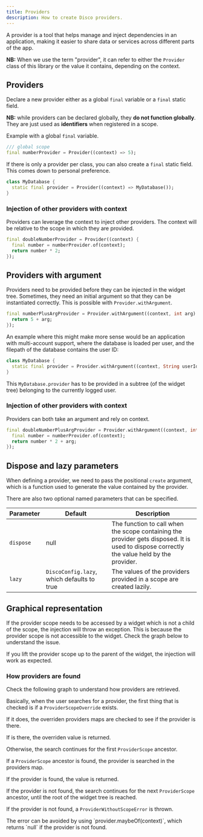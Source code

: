 ```yaml
---
title: Providers
description: How to create Disco providers.
---
```



A provider is a tool that helps manage and inject dependencies in an application, making it easier to share data or services across different parts of the app.

**NB:** When we use the term "provider", it can refer to either the `Provider` class of this library or the value it contains, depending on the context.

## Providers

Declare a new provider either as a global `final` variable or a `final` static field.

**NB:** while providers can be declared globally, they **do not function globally**. They are just used as **identifiers** when registered in a scope.

Example with a global `final` variable.

```dart
/// global scope
final numberProvider = Provider((context) => 5);
```

If there is only a provider per class, you can also create a `final` static field. This comes down to personal preference.

```dart
class MyDatabase {
  static final provider = Provider((context) => MyDatabase());
}
```

### Injection of other providers with context

Providers can leverage the context to inject other providers. The context will be relative to the scope in which they are provided.

```dart
final doubleNumberProvider = Provider((context) {
  final number = numberProvider.of(context);
  return number * 2;
});
```

## Providers with argument

Providers need to be provided before they can be injected in the widget tree. Sometimes, they need an initial argument so that they can be instantiated correctly. This is possible with `Provider.withArgument`.

```dart
final numberPlusArgProvider = Provider.withArgument((context, int arg) {
  return 5 + arg;
});
```

An example where this might make more sense would be an application with multi-account support, where the database is loaded per user, and the filepath of the database contains the user ID:

```dart
class MyDatabase {
  static final provider = Provider.withArgument((context, String userId) => MyDatabase.fromId(id));
}
```

This `MyDatabase.provider` has to be provided in a subtree (of the widget tree) belonging to the currently logged user.

### Injection of other providers with context

Providers can both take an argument and rely on context.

```dart
final doubleNumberPlusArgProvider = Provider.withArgument((context, int arg) {
  final number = numberProvider.of(context);
  return number * 2 + arg;
});
```

## Dispose and lazy parameters

When defining a provider, we need to pass the positional `create` argument, which is a function used to generate the value contained by the provider.

There are also two optional named parameters that can be specified.

| Parameter | Default | Description |
| -------------- | ------- | ----------- |
| `dispose`      | null    | The function to call when the scope containing the provider gets disposed. It is used to dispose correctly the value held by the provider. |
| `lazy`         | `DiscoConfig.lazy`, which defaults to true | The values of the providers provided in a scope are created lazily.|


## Graphical representation

If the provider scope needs to be accessed by a widget which is not a child of the scope, the injection will throw an exception. This is because the provider scope is not accessible to the widget.
Check the graph below to understand the issue.

<ThemeImage src="/provider-scope-exception.svg" darkSrc="/provider-scope-exception_dark.svg" alt="Graphical representation of provider scope exception"/>

If you lift the provider scope up to the parent of the widget, the injection will work as expected.

<ThemeImage src="/provider-scope.svg" darkSrc="/provider-scope_dark.svg" alt="Graphical representation of provider scope"/>

### How providers are found

Check the following graph to understand how providers are retrieved.

<ThemeImage src="/provider-scope-behavior.svg" darkSrc="/provider-scope-behavior_dark.svg" alt="Graphical representation of provider scope providers retrieval behavior"/>

Basically, when the user searches for a provider, the first thing that is checked is if a `ProviderScopeOverride` exists.

If it does, the overriden providers maps are checked to see if the provider is there.

If is there, the overriden value is returned.

Otherwise, the search continues for the first `ProviderScope` ancestor.

If a `ProviderScope` ancestor is found, the provider is searched in the providers map.

If the provider is found, the value is returned.

If the provider is not found, the search continues for the next `ProviderScope` ancestor, until the root of the widget tree is reached.

If the provider is not found, a `ProviderWithoutScopeError` is thrown.

<Aside>
  The error can be avoided by using `provider.maybeOf(context)`, which returns `null` if the provider is not found.
</Aside>
